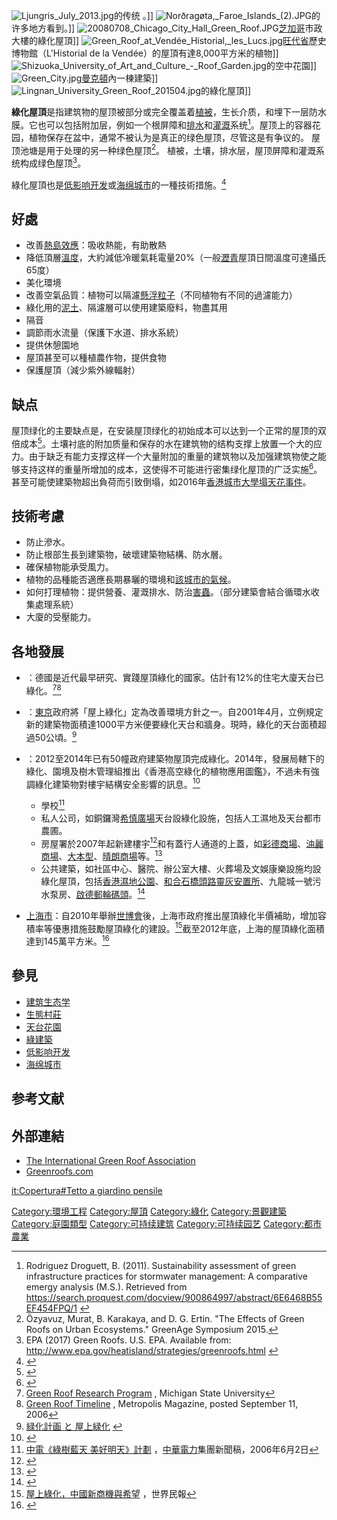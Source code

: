 [[File:Ljungris_July_2013.jpg|thumb]]的传统{{le|草皮屋頂|sod roof}} 。]]
[[File:Norðragøta,_Faroe_Islands_(2).JPG|thumb]]的许多地方看到。]]
[[File:20080708_Chicago_City_Hall_Green_Roof.JPG|thumb]][[芝加哥|芝加哥]]市政大樓的綠化屋頂]]
[[File:Green_Roof_at_Vendée_Historial,_les_Lucs.jpg|thumb]][[旺代省|旺代省]]歷史博物館（L'Historial de la Vendée）的屋頂有達8,000平方米的植物]]
[[File:Shizuoka_University_of_Art_and_Culture_-_Roof_Garden.jpg|thumb]]的空中花園]]
[[File:Green_City.jpg|thumb]][[曼克頓|曼克頓]]內一棟建築]]
[[File:Lingnan_University_Green_Roof_201504.jpg|thumb]]的綠化屋頂]]

'''綠化屋頂'''是指建筑物的屋顶被部分或完全覆盖着[[植被|植被]]，生长介质，和埋下一层防水膜。它也可以包括附加层，例如一个根屏障和[[排水|排水]]和[[灌溉|灌溉]]系统<ref name="multiple">Rodriguez Droguett, B. (2011). Sustainability assessment of green infrastructure practices for stormwater management: A comparative emergy analysis (M.S.). Retrieved from https://search.proquest.com/docview/900864997/abstract/6E6468B55EF454FPQ/1 {{Wayback|url=https://search.proquest.com/docview/900864997/abstract/6E6468B55EF454FPQ/1 |date=20190807205007 }}</ref>。屋顶上的容器花园，植物保存在盆中，通常不被认为是真正的绿色屋顶，尽管这是有争议的。 屋顶池塘是用于处理{{le|灰水|Greywater}}的另一种绿色屋顶<ref>Özyavuz, Murat, B. Karakaya, and D. G. Ertin. "The Effects of Green Roofs on Urban Ecosystems." GreenAge Symposium 2015.</ref>。 植被，土壤，排水层，屋顶屏障和灌溉系统构成绿色屋顶<ref>EPA (2017) Green Roofs. U.S. EPA. Available from: http://www.epa.gov/heatisland/strategies/greenroofs.html {{Wayback|url=http://www.epa.gov/heatisland/strategies/greenroofs.html |date=20150303114342 }}</ref>。

綠化屋頂也是[[低影响开发|低影响开发]]或[[海绵城市|海绵城市]]的一種技術措施。<ref>{{Cite web |url=https://e-river.wra.gov.tw/System/NewArticle/DealData.aspx?s=78A496A5B1919F62&sm=37A4AE1BE91AE0D3 |title=都市居民均可參與的海綿城市與推廣 |website=e河川知識服務網 |date=2016-05-20}}</ref>

== 好處 ==
* 改善[[熱島效應|熱島效應]]：吸收熱能，有助散熱
* 降低頂層[[溫度|溫度]]，大約減低冷暖氣耗電量20%（一般[[瀝青|瀝青]]屋頂日間溫度可達攝氏65度）
* 美化環境
* 改善空氣品質：植物可以隔濾[[懸浮粒子|懸浮粒子]]（不同植物有不同的過濾能力）
* 綠化用的[[泥土|泥土]]、隔濾層可以使用建築廢料，物盡其用
* 隔音
* 調節雨水流量（保護下水道、排水系統）
* 提供休憩園地
* 屋頂甚至可以種植農作物，提供食物
* 保護屋頂（減少紫外線輻射）

== 缺点 ==
屋顶绿化的主要缺点是，在安装屋顶绿化的初始成本可以达到一个正常的屋顶的双倍成本<ref>{{cite journal|last=Getter|first=Kristin L.|author2=Rowe, D. Bradley|title=The Role of Extensive Green Roofs in Sustainable Development|journal=HortScience|year=2006|volume=41|issue=5|pages=1276–1285|accessdate=28 February 2014}}</ref>。土壤衬底的附加质量和保存的水在建筑物的结构支撑上放置一个大的应力。由于缺乏有能力支撑这样一个大量附加的重量的建筑物以及加强建筑物使之能够支持这样的重量所增加的成本，这使得不可能进行密集绿化屋顶的广泛实施<ref>{{cite journal|last=Currie|first=Beth|author2=Bass, B.|title=Estimates of air pollution mitigation with green plants and green roofs using the UFORE model|journal=Urban Ecosystems|date=December 2008|volume=11|issue=4|pages=409–422|url=http://link.springer.com.esf.idm.oclc.org/article/10.1007/s11252-008-0054-y|accessdate=27 February 2014|doi=10.1007/s11252-008-0054-y}}</ref>。甚至可能使建築物超出負荷而引致倒塌，如2016年[[香港城市大學塌天花事件|香港城市大學塌天花事件]]。

== 技術考慮 ==
* 防止滲水。
* 防止根部生長到建築物，破壞建築物結構、防水層。
* 確保植物能承受風力。
* 植物的品種能否適應長期暴曬的環境和[[城市氣候|該城市的氣候]]。
* 如何打理植物：提供營養、灌溉排水、防治[[害蟲|害蟲]]。（部分建築會結合循環水收集處理系統）
* 大廈的受壓能力。

== 各地發展 ==
* {{GER}}：德國是近代最早研究、實踐屋頂綠化的國家。估計有12%的住宅大廈天台已綠化。<ref>[http://www.hrt.msu.edu/greenroof/ Green Roof Research Program] {{Wayback|url=http://www.hrt.msu.edu/greenroof/ |date=20160422083804 }}, Michigan State University</ref><ref>[http://www.metropolismag.com/cda/story.php?artid=2304 Green Roof Timeline] {{webarchive|url=https://web.archive.org/web/20070301073354/http://www.metropolismag.com/cda/story.php?artid=2304 |date=2007-03-01 }}, Metropolis Magazine, posted September 11, 2006</ref>
* {{JPN}}：[[東京|東京]]政府將「屋上綠化」定為改善環境方針之一。自2001年4月，立例規定新的建築物面積達1000平方米便要綠化天台和牆身。現時，綠化的天台面積超過50公頃。<ref>[http://www2.kankyo.metro.tokyo.jp/green/ 緑化計画 と 屋上緑化] {{webarchive|url=https://web.archive.org/web/20060702155953/http://www2.kankyo.metro.tokyo.jp/green/ |date=2006-07-02 }}</ref>
* {{HKG}}：2012至2014年已有50幢政府建築物屋頂完成綠化。2014年，發展局轄下的綠化、園境及樹木管理組推出《香港高空綠化的植物應用圖鑑》，不過未有強調綠化建築物對樓宇結構安全影響的訊息。<ref>{{Cite web |url=http://hk.apple.nextmedia.com/news/art/20160522/19622660 |title=政府狂谷屋頂綠化 懶理安全標準 《蘋果日報》 2016年5月22日 |accessdate=2016年5月22日 |archive-date=2016年5月23日 |archive-url=https://web.archive.org/web/20160523093418/http://hk.apple.nextmedia.com/news/art/20160522/19622660 |dead-url=no }}</ref>
** 學校<ref>[http://www.clpgroup.com/NR/exeres/F2210CB3-0AB5-4A93-9017-9635221E5531%2C157C7F17-C9D7-481C-84FC-06A94B930291%2Cframeless.htm?lang=tc 中電《綠樹藍天 美好明天》計劃] {{webarchive|url=https://web.archive.org/web/20070927184045/http://www.clpgroup.com/NR/exeres/F2210CB3-0AB5-4A93-9017-9635221E5531,157C7F17-C9D7-481C-84FC-06A94B930291,frameless.htm?lang=tc |date=2007-09-27 }}，[[中華電力|中華電力]]集團新聞稿，2006年6月2日</ref>
** 私人公司，如銅鑼灣[[希慎廣場|希慎廣場]]天台設綠化設施，包括人工濕地及天台都市農圃。
** 房屋署於2007年起新建樓宇<ref>{{Cite web |url=http://www.info.gov.hk/gia/general/200702/20/P200702160181.htm |title=房屋署試驗更多綠化項目 房屋署 2007年2月20日 |accessdate=2016年5月22日 |archive-date=2018年8月14日 |archive-url=https://web.archive.org/web/20180814045301/http://www.info.gov.hk/gia/general/200702/20/P200702160181.htm |dead-url=no }}</ref>和有蓋行人通道的上蓋，如[[彩德商場|彩德商場]]、[[油麗商場|油麗商場]]、[[大本型|大本型]]、[[晴朗商場|晴朗商場]]等。<ref>{{Cite web |url=http://www.rthk.org.hk/rthk/tv/hkcc/20070416.html |title=把綠色還給大地 [[鏗鏘集|鏗鏘集]] [[香港電台|香港電台]] 2007年4月16日 |accessdate=2007年4月16日 |archive-date=2007年4月17日 |archive-url=https://web.archive.org/web/20070417061252/http://www.rthk.org.hk/rthk/tv/hkcc/20070416.html |dead-url=no }}</ref>
** 公共建築，如社區中心、醫院、辦公室大樓、火葬場及文娛康樂設施均設綠化屋頂，包括[[香港濕地公園|香港濕地公園]]、[[和合石橋頭路靈灰安置所|和合石橋頭路靈灰安置所]]、九龍城一號污水泵房、[[啟德郵輪碼頭|啟德郵輪碼頭]]。<ref>{{Cite web |url=http://life.mingpao.com/cfm/dailynews3b.cfm?File=20060925%2Fnalgo%2Fgoa1.txt |title=天台種植物降溫26℃ 《[[明報|明報]]》 2006年9月25日 |accessdate=2020年9月16日 |archive-date=2016年6月25日 |archive-url=https://web.archive.org/web/20160625131809/http://life.mingpao.com/cfm/dailynews3b.cfm?File=20060925%2Fnalgo%2Fgoa1.txt |dead-url=no }}</ref>
* {{PRC}}[[上海市|上海市]]：自2010年舉辦[[世博會|世博會]]後，上海市政府推出屋頂綠化半價補助，增加容積率等優惠措施鼓勵屋頂綠化的建設。<ref>[http://www.worldpeoplenews.com/news/16/2013-10/43068 屋上綠化，中國新商機與希望] {{webarchive|url=https://web.archive.org/web/20131020194952/http://www.worldpeoplenews.com/news/16/2013-10/43068 |date=2013-10-20 }}，世界民報</ref>截至2012年底，上海的屋頂綠化面積達到145萬平方米。<ref>{{Cite web |url=https://www.youtube.com/watch?v=kRpZLzRFskQ |title=20131019文茜的世界週報之4─屋上綠化  |accessdate=2013-10-20 |archive-date=2014-02-01 |archive-url=https://web.archive.org/web/20140201142053/https://www.youtube.com/watch?v=kRpZLzRFskQ |dead-url=no }}</ref>

== 參見 ==
* [[建筑生态学|建筑生态学]]
* [[生態村|生態村莊]]
* [[天台花園|天台花園]]
* [[綠建築|綠建築]]
* [[低影响开发|低影响开发]]
* [[海绵城市|海绵城市]]

== 参考文献 ==
<div class="references-small">
<references />
</div>

== 外部連結 ==
{{commonscat|Green roofs (sustainability)}}
* [https://web.archive.org/web/20120118110723/http://www.igra-world.com/ The International Green Roof Association]
* [http://www.greenroofs.com/ Greenroofs.com] {{Wayback|url=http://www.greenroofs.com/ |date=20070409015854 }}

{{Authority control}}
[[Category:環境工程|Category:環境工程]]
[[Category:屋頂|Category:屋頂]]
[[Category:綠化|Category:綠化]]
[[Category:景觀建築|Category:景觀建築]]
[[Category:庭園類型|Category:庭園類型]]
[[Category:可持续建筑|Category:可持续建筑]]
[[Category:可持续园艺|Category:可持续园艺]]
[[Category:都市農業|Category:都市農業]]

[[it:Copertura#Tetto_a_giardino_pensile|it:Copertura#Tetto a giardino pensile]]